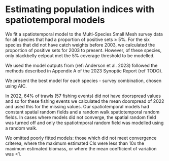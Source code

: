 # Estimating population indices with spatiotemporal models

We fit a spatiotemporal model to the Multi-Species Small Mesh survey data for all species that had a proportion of positive sets $\ge$ 5%.
For the six species that did not have catch weights before 2003, we calculated the proportion of positive sets for 2003 to present.
However, of these species, only blackbelly eelpout met the 5% coverage threshold to be modelled.

<!-- TODO - we really just used the outputs from the 2023 report... -->
We used the model outputs from (ref: Anderson et al. 2023) followed the methods described in Appendix A of the 2023 Synoptic Report (ref TODO).

We present the best model for each species - survey combination, chosen using AIC.

In 2022, 64% of trawls (57 fishing events) did not have doorspread values and so for these fishing events we calculated the mean doorspread of 2022 and used this for the missing values.
Our spatiotemporal models had constant spatial random fields and a random walk spatiotemporal random fields.
In cases where models did not converge, the spatial random field was turned off and only the spatiotmporal random field was modelled using a random walk.

We omitted poorly fitted models: those which did not meet convergence criterea, where the maximum estimated CIs were less than 10x the maximum estimated biomass, or where the mean coefficient of variation was <1.

\clearpage

